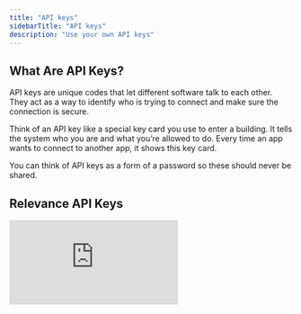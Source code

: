 ```yaml
---
title: "API keys"
sidebarTitle: "API keys"
description: "Use your own API keys"
---
```


## What Are API Keys?

API keys are unique codes that let different software talk to each other. They act as a way to identify who is trying to connect and make sure the connection is secure.

Think of an API key like a special key card you use to enter a building. It tells the system who you are and what you’re allowed to do. Every time an app wants to connect to another app, it shows this key card.

<Warning>
  You can think of API keys as a form of a password so these should never be shared.
</Warning>

## Relevance API Keys


<div
  style={{
    width: '100%',
    position: 'relative',
    paddingTop: '56.25%',
  }}>
  <iframe
    src="https://app.supademo.com/embed/cmbeoyan532xfsn1rpstgz8rq?embed_v=2"
    frameBorder="0"
    title="Build an AI agent from scratch in Relevance AI"
    allow="clipboard-write"
    webkitallowfullscreen="true"
    mozallowfullscreen="true"
    allowfullscreen
    style={{
      position: 'absolute',
      top: 0,left: 0, width: '100%', height: '100%',
      border: '3px solid #5E43CE',
      borderRadius: '10px',
    }}/>
</div>



You can also generate your own Relevance API key to use tools or agents in other platforms.

## Custom API Keys


<div
  style={{
    width: '100%',
    position: 'relative',
    paddingTop: '56.25%',
  }}>
  <iframe
    src="https://app.supademo.com/demo/cmbeq239033gnsn1rutaovwka"
    frameBorder="0"
    title="Build an AI agent from scratch in Relevance AI"
    allow="clipboard-write"
    webkitallowfullscreen="true"
    mozallowfullscreen="true"
    allowfullscreen
    style={{
      position: 'absolute',
      top: 0,left: 0, width: '100%', height: '100%',
      border: '3px solid #5E43CE',
      borderRadius: '10px',
    }}/>
</div>




If the integration you would like to use is not on the list, you can add a custom one.

To access your custom keys, you can get to it using `{{secrets.chains_your_api_key}}`

### Region and URL endpoints

<Snippet file="region-and-url.mdx" />

## Links

On the sidebar, you have access to

- [Home](/get-started/key-concepts): your home page on Relevance
- [Agent](/get-started/key-concepts/agent): your own AI assistant powered by LLMs and tools
- [Tools](/get-started/key-concepts/tools): analysis tools/flows powered by LLMs
- [Knolwedge](/get-started/key-concepts/knowledge): sources of truth provided by you in variety of acceptable formats such as PDF, CSV, Audio
- [Templates](/templates): variety of analysis tools / flows built and maintained by Relevance